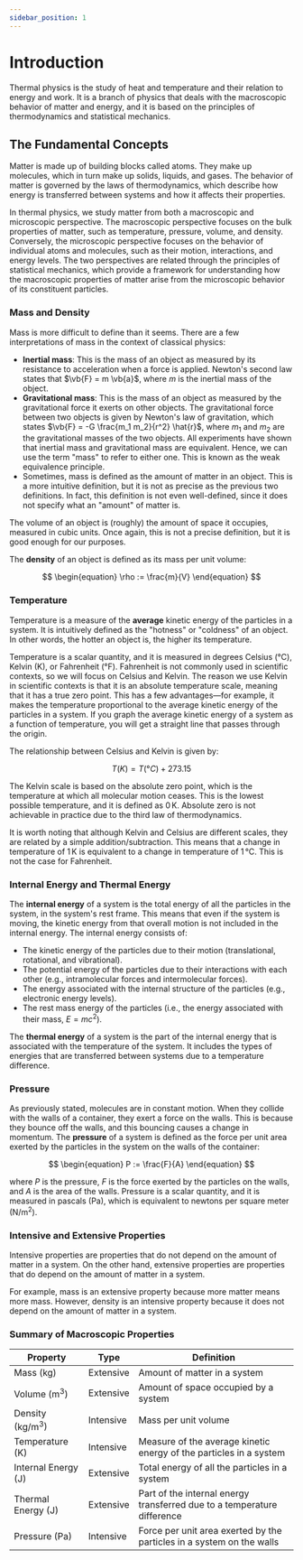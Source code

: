 ```yaml
---
sidebar_position: 1
---
```




# Introduction

Thermal physics is the study of heat and temperature and their relation to energy and work.
It is a branch of physics that deals with the macroscopic behavior of matter and energy, and it is based on the principles of thermodynamics and statistical mechanics.

## The Fundamental Concepts

Matter is made up of building blocks called atoms.
They make up molecules, which in turn make up solids, liquids, and gases.
The behavior of matter is governed by the laws of thermodynamics, which describe how energy is transferred between systems and how it affects their properties.

In thermal physics, we study matter from both a macroscopic and microscopic perspective.
The macroscopic perspective focuses on the bulk properties of matter, such as temperature, pressure, volume, and density.
Conversely, the microscopic perspective focuses on the behavior of individual atoms and molecules, such as their motion, interactions, and energy levels.
The two perspectives are related through the principles of statistical mechanics, which provide a framework for understanding how the macroscopic properties of matter arise from the microscopic behavior of its constituent particles.

### Mass and Density

Mass is more difficult to define than it seems. There are a few interpretations of mass in the context of classical physics:

- **Inertial mass**: This is the mass of an object as measured by its resistance to acceleration when a force is applied.
    Newton's second law states that $\vb{F} = m \vb{a}$, where $m$ is the inertial mass of the object.
- **Gravitational mass**: This is the mass of an object as measured by the gravitational force it exerts on other objects.
    The gravitational force between two objects is given by Newton's law of gravitation, which states $\vb{F} = -G \frac{m_1 m_2}{r^2} \hat{r}$, where $m_1$ and $m_2$ are the gravitational masses of the two objects.
    All experiments have shown that inertial mass and gravitational mass are equivalent. Hence, we can use the term "mass" to refer to either one.
    This is known as the weak equivalence principle.
- Sometimes, mass is defined as the amount of matter in an object.
    This is a more intuitive definition, but it is not as precise as the previous two definitions.
    In fact, this definition is not even well-defined, since it does not specify what an "amount" of matter is.

The volume of an object is (roughly) the amount of space it occupies, measured in cubic units.
Once again, this is not a precise definition, but it is good enough for our purposes.

The **density** of an object is defined as its mass per unit volume:

$$
\begin{equation}
\rho := \frac{m}{V}
\end{equation}
$$

### Temperature

Temperature is a measure of the **average** kinetic energy of the particles in a system.
It is intuitively defined as the "hotness" or "coldness" of an object.
In other words, the hotter an object is, the higher its temperature.

Temperature is a scalar quantity, and it is measured in degrees Celsius (°C), Kelvin (K), or Fahrenheit (°F).
Fahrenheit is not commonly used in scientific contexts, so we will focus on Celsius and Kelvin.
The reason we use Kelvin in scientific contexts is that it is an absolute temperature scale, meaning that it has a true zero point.
This has a few advantages—for example, it makes the temperature proportional to the average kinetic energy of the particles in a system.
If you graph the average kinetic energy of a system as a function of temperature, you will get a straight line that passes through the origin.

The relationship between Celsius and Kelvin is given by:

$$
\begin{equation}
T(K) = T(°C) + 273.15
\end{equation}
$$

The Kelvin scale is based on the absolute zero point, which is the temperature at which all molecular motion ceases.
This is the lowest possible temperature, and it is defined as $0 \, \text{K}$.
Absolute zero is not achievable in practice due to the third law of thermodynamics.

It is worth noting that although Kelvin and Celsius are different scales, they are related by a simple addition/subtraction.
This means that a change in temperature of $1 \, \text{K}$ is equivalent to a change in temperature of $1 \, °\text{C}$.
This is not the case for Fahrenheit.

### Internal Energy and Thermal Energy

The **internal energy** of a system is the total energy of all the particles in the system, in the system's rest frame.
This means that even if the system is moving, the kinetic energy from that overall motion is not included in the internal energy.
The internal energy consists of:

- The kinetic energy of the particles due to their motion (translational, rotational, and vibrational).
- The potential energy of the particles due to their interactions with each other (e.g., intramolecular forces and intermolecular forces).
- The energy associated with the internal structure of the particles (e.g., electronic energy levels).
- The rest mass energy of the particles (i.e., the energy associated with their mass, $E = mc^2$).

The **thermal energy** of a system is the part of the internal energy that is associated with the temperature of the system.
It includes the types of energies that are transferred between systems due to a temperature difference.

### Pressure

As previously stated, molecules are in constant motion.
When they collide with the walls of a container, they exert a force on the walls.
This is because they bounce off the walls, and this bouncing causes a change in momentum.
The **pressure** of a system is defined as the force per unit area exerted by the particles in the system on the walls of the container:

$$
\begin{equation}
P := \frac{F}{A}
\end{equation}
$$

where $P$ is the pressure, $F$ is the force exerted by the particles on the walls, and $A$ is the area of the walls.
Pressure is a scalar quantity, and it is measured in pascals (Pa), which is equivalent to newtons per square meter ($\text{N/m}^2$).

### Intensive and Extensive Properties

Intensive properties are properties that do not depend on the amount of matter in a system.
On the other hand, extensive properties are properties that do depend on the amount of matter in a system.

For example, mass is an extensive property because more matter means more mass.
However, density is an intensive property because it does not depend on the amount of matter in a system.

### Summary of Macroscopic Properties

| Property                     | Type      | Definition                                                              |
| ---------------------------- | --------- | ----------------------------------------------------------------------- |
| Mass ($\text{kg}$)           | Extensive | Amount of matter in a system                                            |
| Volume ($\text{m}^3$)        | Extensive | Amount of space occupied by a system                                    |
| Density ($\text{kg/m}^3$)    | Intensive | Mass per unit volume                                                    |
| Temperature ($\text{K}$)     | Intensive | Measure of the average kinetic energy of the particles in a system      |
| Internal Energy ($\text{J}$) | Extensive | Total energy of all the particles in a system                           |
| Thermal Energy ($\text{J}$)  | Extensive | Part of the internal energy transferred due to a temperature difference |
| Pressure ($\text{Pa}$)       | Intensive | Force per unit area exerted by the particles in a system on the walls   |
